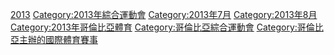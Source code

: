[[Category:世界運動會|2013]]
[[Category:2013年綜合運動會|Category:2013年綜合運動會]]
[[Category:2013年7月|Category:2013年7月]]
[[Category:2013年8月|Category:2013年8月]]
[[Category:2013年哥倫比亞體育|Category:2013年哥倫比亞體育]]
[[Category:哥倫比亞綜合運動會|Category:哥倫比亞綜合運動會]]
[[Category:哥倫比亞主辦的國際體育賽事|Category:哥倫比亞主辦的國際體育賽事]]